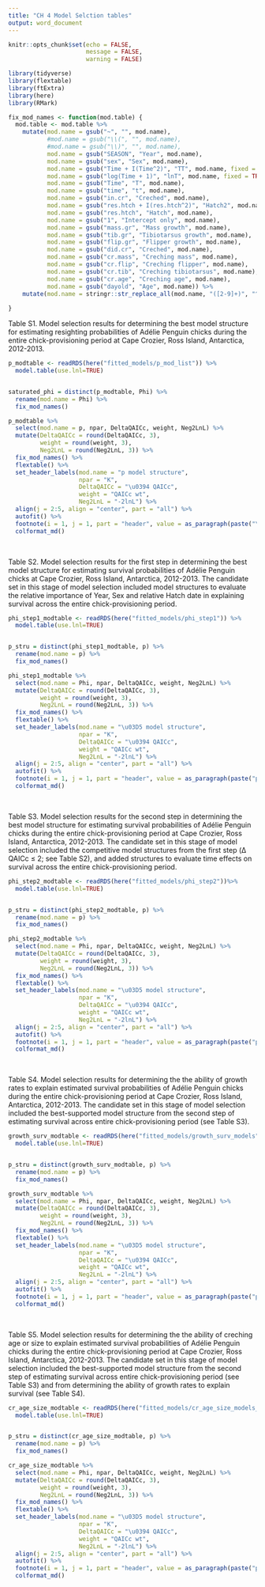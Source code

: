 ```yaml
---
title: "CH 4 Model Selction tables"
output: word_document
---
```


```r
knitr::opts_chunk$set(echo = FALSE,
                      message = FALSE,
                      warning = FALSE)
```


```r
library(tidyverse)
library(flextable)
library(ftExtra)
library(here)
library(RMark)

```



```r

fix_mod_names <- function(mod.table) {
  mod.table <- mod.table %>% 
    mutate(mod.name = gsub("~", "", mod.name),
           #mod.name = gsub("\\(", "", mod.name),
           #mod.name = gsub("\\)", "", mod.name),
           mod.name = gsub("SEASON", "Year", mod.name),
           mod.name = gsub("sex", "Sex", mod.name),
           mod.name = gsub("Time + I(Time^2)", "TT", mod.name, fixed = TRUE),
           mod.name = gsub("log(Time + 1)", "lnT", mod.name, fixed = TRUE),
           mod.name = gsub("Time", "T", mod.name),
           mod.name = gsub("time", "t", mod.name),
           mod.name = gsub("in.cr", "Creched", mod.name),
           mod.name = gsub("res.htch + I(res.htch^2)", "Hatch2", mod.name, fixed = TRUE),
           mod.name = gsub("res.htch", "Hatch", mod.name),
           mod.name = gsub("1", "Intercept only", mod.name),
           mod.name = gsub("mass.gr", "Mass growth", mod.name),
           mod.name = gsub("tib.gr", "Tibiotarsus growth", mod.name),
           mod.name = gsub("flip.gr", "Flipper growth", mod.name),
           mod.name = gsub("did.cr", "Creched", mod.name),
           mod.name = gsub("cr.mass", "Creching mass", mod.name),
           mod.name = gsub("cr.flip", "Creching flipper", mod.name),
           mod.name = gsub("cr.tib", "Creching tibiotarsus", mod.name),
           mod.name = gsub("cr.age", "Creching age", mod.name),
           mod.name = gsub("dayold", "Age", mod.name)) %>% 
    mutate(mod.name = stringr::str_replace_all(mod.name, "([2-9]+)", "^\\1^"))
  
}


```

Table S1. Model selection results for determining the best model structure for estimating resighting probabilities of Adélie Penguin chicks during the entire chick-provisioning period at Cape Crozier, Ross Island, Antarctica, 2012-2013. 

```r


p_modtable <- readRDS(here("fitted_models/p_mod_list")) %>% 
  model.table(use.lnl=TRUE) 


saturated_phi = distinct(p_modtable, Phi) %>% 
  rename(mod.name = Phi) %>% 
  fix_mod_names()

p_modtable %>% 
  select(mod.name = p, npar, DeltaQAICc, weight, Neg2LnL) %>% 
  mutate(DeltaQAICc = round(DeltaQAICc, 3),
         weight = round(weight, 3),
         Neg2LnL = round(Neg2LnL, 3)) %>% 
  fix_mod_names() %>% 
  flextable() %>% 
  set_header_labels(mod.name = "p model structure",
                    npar = "K",
                    DeltaQAICc = "\u0394 QAICc",
                    weight = "QAICc wt",
                    Neg2LnL = "-2lnL") %>% 
  align(j = 2:5, align = "center", part = "all") %>% 
  autofit() %>% 
  footnote(i = 1, j = 1, part = "header", value = as_paragraph(paste("\u03D5 structure =", saturated_phi[[1]])))%>%
  colformat_md()

```
<br>

Table S2. Model selection results for the first step in determining the best model structure for estimating survival probabilities of Adélie Penguin chicks at Cape Crozier, Ross Island, Antarctica, 2012-2013. The candidate set in this stage of model selection included model structures to evaluate the relative importance of Year, Sex and relative Hatch date in explaining survival across the entire chick-provisioning period.

```r


phi_step1_modtable <- readRDS(here("fitted_models/phi_step1")) %>% 
  model.table(use.lnl=TRUE) 


p_stru = distinct(phi_step1_modtable, p) %>% 
  rename(mod.name = p) %>% 
  fix_mod_names()

phi_step1_modtable %>% 
  select(mod.name = Phi, npar, DeltaQAICc, weight, Neg2LnL) %>% 
  mutate(DeltaQAICc = round(DeltaQAICc, 3),
         weight = round(weight, 3),
         Neg2LnL = round(Neg2LnL, 3)) %>% 
  fix_mod_names() %>% 
  flextable() %>% 
  set_header_labels(mod.name = "\u03D5 model structure",
                    npar = "K",
                    DeltaQAICc = "\u0394 QAICc",
                    weight = "QAICc wt",
                    Neg2LnL = "-2lnL") %>% 
  align(j = 2:5, align = "center", part = "all") %>% 
  autofit() %>% 
  footnote(i = 1, j = 1, part = "header", value = as_paragraph(paste("p structure =", p_stru[[1]]))) %>%
  colformat_md()

```

<br>

Table S3. Model selection results for the second step in determining the best model structure for estimating survival probabilities of Adélie Penguin chicks during the entire chick-provisioning period at Cape Crozier, Ross Island, Antarctica, 2012-2013. The candidate set in this stage of model selection included the competitive model structures from the first step (Δ QAICc ≤ 2; see Table S2), and added structures to evaluate time effects on survival across the entire chick-provisioning period.

```r


phi_step2_modtable <- readRDS(here("fitted_models/phi_step2"))%>% 
  model.table(use.lnl=TRUE) 


p_stru = distinct(phi_step2_modtable, p) %>% 
  rename(mod.name = p) %>% 
  fix_mod_names()

phi_step2_modtable %>% 
  select(mod.name = Phi, npar, DeltaQAICc, weight, Neg2LnL) %>% 
  mutate(DeltaQAICc = round(DeltaQAICc, 3),
         weight = round(weight, 3),
         Neg2LnL = round(Neg2LnL, 3)) %>% 
  fix_mod_names() %>% 
  flextable() %>% 
  set_header_labels(mod.name = "\u03D5 model structure",
                    npar = "K",
                    DeltaQAICc = "\u0394 QAICc",
                    weight = "QAICc wt",
                    Neg2LnL = "-2lnL") %>% 
  align(j = 2:5, align = "center", part = "all") %>% 
  autofit() %>% 
  footnote(i = 1, j = 1, part = "header", value = as_paragraph(paste("p structure =", p_stru[[1]])))%>%
  colformat_md()

```



<br>

Table S4. Model selection results for determining the the ability of growth rates to explain estimated survival probabilities of Adélie Penguin chicks during the entire chick-provisioning period at Cape Crozier, Ross Island, Antarctica, 2012-2013. The candidate set in this stage of model selection included the best-supported model structure from the second step of estimating survival across entire chick-provisioning period (see Table S3).

```r



growth_surv_modtable <- readRDS(here("fitted_models/growth_surv_models")) %>% 
  model.table(use.lnl=TRUE) 


p_stru = distinct(growth_surv_modtable, p) %>% 
  rename(mod.name = p) %>% 
  fix_mod_names()

growth_surv_modtable %>% 
  select(mod.name = Phi, npar, DeltaQAICc, weight, Neg2LnL) %>% 
  mutate(DeltaQAICc = round(DeltaQAICc, 3),
         weight = round(weight, 3),
         Neg2LnL = round(Neg2LnL, 3)) %>% 
  fix_mod_names() %>% 
  flextable() %>% 
  set_header_labels(mod.name = "\u03D5 model structure",
                    npar = "K",
                    DeltaQAICc = "\u0394 QAICc",
                    weight = "QAICc wt",
                    Neg2LnL = "-2lnL") %>% 
  align(j = 2:5, align = "center", part = "all") %>% 
  autofit() %>% 
  footnote(i = 1, j = 1, part = "header", value = as_paragraph(paste("p structure =", p_stru[[1]])))%>%
  colformat_md()

```



<br>

Table S5. Model selection results for determining the the ability of creching age or size to explain estimated survival probabilities of Adélie Penguin chicks during the entire chick-provisioning period at Cape Crozier, Ross Island, Antarctica, 2012-2013. The candidate set in this stage of model selection included the best-supported model structure from the second step of estimating survival across entire chick-provisioning period (see Table S3) and from determining the ability of growth rates to explain survival (see Table S4).

```r


cr_age_size_modtable <- readRDS(here("fitted_models/cr_age_size_models_cronly")) %>% 
  model.table(use.lnl=TRUE) 


p_stru = distinct(cr_age_size_modtable, p) %>% 
  rename(mod.name = p) %>% 
  fix_mod_names()

cr_age_size_modtable %>% 
  select(mod.name = Phi, npar, DeltaQAICc, weight, Neg2LnL) %>% 
  mutate(DeltaQAICc = round(DeltaQAICc, 3),
         weight = round(weight, 3),
         Neg2LnL = round(Neg2LnL, 3)) %>% 
  fix_mod_names() %>% 
  flextable() %>% 
  set_header_labels(mod.name = "\u03D5 model structure",
                    npar = "K",
                    DeltaQAICc = "\u0394 QAICc",
                    weight = "QAICc wt",
                    Neg2LnL = "-2lnL") %>% 
  align(j = 2:5, align = "center", part = "all") %>% 
  autofit() %>% 
  footnote(i = 1, j = 1, part = "header", value = as_paragraph(paste("p structure =", p_stru[[1]])))%>%
  colformat_md()

```
